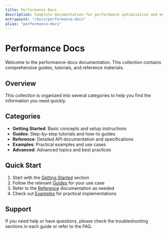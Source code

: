 ```yaml
---
title: Performance Docs
description: Complete documentation for performance optimization and monitoring
entrypoint: "/docs/performance-docs"
alias: "performance-docs"
---
```


# Performance Docs

Welcome to the performance-docs documentation. This collection contains comprehensive guides, tutorials, and reference materials.

## Overview

This collection is organized into several categories to help you find the information you need quickly.

## Categories

- **Getting Started**: Basic concepts and setup instructions
- **Guides**: Step-by-step tutorials and how-to guides  
- **Reference**: Detailed API documentation and specifications
- **Examples**: Practical examples and use cases
- **Advanced**: Advanced topics and best practices

## Quick Start

1. Start with the [Getting Started](./getting-started/index) section
2. Follow the relevant [Guides](./guides/index) for your use case
3. Refer to the [Reference](./reference/index) documentation as needed
4. Check out [Examples](./examples/index) for practical implementations

## Support

If you need help or have questions, please check the troubleshooting sections in each guide or refer to the FAQ.
